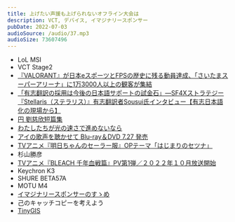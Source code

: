 ```yaml
---
title: 上げたい声援も上げられないオフライン大会は
description: VCT, デバイス, イマジナリースポンサー
pubDate: 2022-07-03
audioSource: /audio/37.mp3
audioSize: 73607496
---
```


- LoL MSI
- VCT Stage2
- [『VALORANT』が日本eスポーツとFPSの歴史に残る動員達成、「さいたまスーパーアリーナ」に1万3000人以上の観客が集結](https://www.negitaku.org/news/n-25457)
- [「有志翻訳の採用は今後の日本語サポートの試金石」―SF4Xストラテジー『Stellaris（ステラリス）』有志翻訳者Sousui氏インタビュー【有志日本語化の現場から】](https://www.gamespark.jp/article/2022/05/13/118490.html)
- [円 劉慈欣短篇集](https://www.amazon.co.jp/gp/product/B09LGXJR9B)
- [わたしたちが光の速さで進めないなら](https://www.amazon.co.jp/gp/product/B08P7367Q8)
- [アイの歌声を聴かせて Blu-ray＆DVD 7.27 発売](https://twitter.com/ainouta_movie/status/1530111575020945408)
- [TVアニメ『明日ちゃんのセーラー服』OPテーマ「はじまりのセツナ」](https://www.youtube.com/watch?v=NNDS_UyHzvk)
- 杉山勝彦
- [TVアニメ『BLEACH 千年血戦篇』PV第1弾／２０２２年１０月放送開始](https://www.youtube.com/watch?v=wPEu9nI21wA&t=1s)
- Keychron K3
- SHURE BETA57A
- MOTU M4
- [イマジナリースポンサーのすゝめ](https://blog.putcut.net/imaginary-sponsers/)
- 己のキャッチコピーを考えよう
- [TinyGIS](https://www.tinygis.net/)